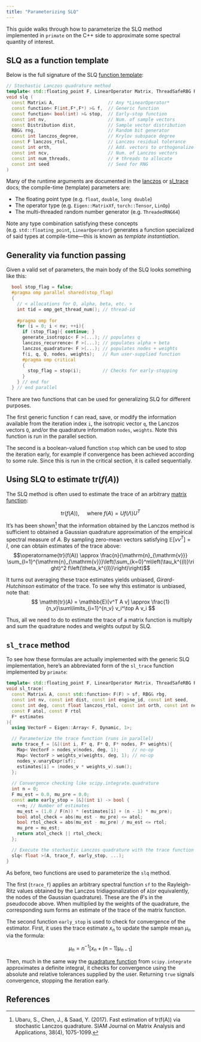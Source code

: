 ```yaml
---
title: "Parameterizing SLQ"
---
```


This guide walks through how to parameterize the SLQ method implemented in `primate` on the C++ side to approximate some spectral quantity of interest.  

## SLQ as a function template 

Below is the full signature of the SLQ [function template](https://en.cppreference.com/w/cpp/language/function_template):

```cpp
// Stochastic Lanczos quadrature method
template< std::floating_point F, LinearOperator Matrix, ThreadSafeRBG RBG >
void slq (
  const Matrix& A,                    // Any *LinearOperator*
  const function< F(int,F*,F*) >& f,  // Generic function
  const function< bool(int) >& stop,  // Early-stop function
  const int nv,                       // Num. of sample vectors
  const Distribution dist,            // Sample vector distribution
  RBG& rng,                           // Random bit generator
  const int lanczos_degree,           // Krylov subspace degree
  const F lanczos_rtol,               // Lanczos residual tolerance
  const int orth,                     // Add. vectors to orthogonalize
  const int ncv,                      // Num. of Lanczos vectors
  const int num_threads,              // # threads to allocate 
  const int seed                      // Seed for RNG 
)
```
Many of the runtime arguments are documented in the [lanczos](reference/diagonalize.lanczos.qmd) or [sl_trace](reference/primate.trace.sl_trace.qmd) docs; the compile-time (template) parameters are: 

- The floating point type (e.g. `float`, `double`, `long double`)
- The operator type (e.g. `Eigen::MatrixXf`, `torch::Tensor`, `LinOp`)
- The multi-threaded random number generator (e.g. `ThreadedRNG64`)

Note any type combination satisfying these concepts (e.g. `std::floating_point`, `LinearOperator`) generates a function specialized of said types at compile-time---this is known as _template instantiation_. 

## Generality via function passing

Given a valid set of parameters, the main body of the SLQ looks something like this: 

```cpp
  bool stop_flag = false;
  #pragma omp parallel shared(stop_flag)
  {
    // < allocations for Q, alpha, beta, etc. > 
    int tid = omp_get_thread_num(); // thread-id 
    
    #pragma omp for
    for (i = 0; i < nv; ++i){
      if (stop_flag){ continue; }
      generate_isotropic< F >(...); // populates q
      lanczos_recurrence< F >(...); // populates alpha + beta
      lanczos_quadrature< F >(...); // populates nodes + weights
      f(i, q, Q, nodes, weights);   // Run user-supplied function 
      #pragma omp critical
      {
        stop_flag = stop(i);        // Checks for early-stopping
      }
    } // end for
  } // end parallel 
```
There are two functions that can be used for generalizing SLQ for different purposes. 

The first generic function `f` can read, save, or modify the information available from the iteration index `i`, the isotropic vector `q`, the Lanczos vectors `Q`, and/or the quadrature information `nodes`, `weights`. Note this function is run in the parallel section. 

The second is a boolean-valued function `stop` which can be used to stop the iteration early, for example if convergence has been achieved according to some rule. Since this is run in the critical section, it is called sequentially.  

## Using SLQ to estimate $\mathrm{tr}(f(A))$

The SLQ method is often used to estimate the trace of an arbitrary [matrix function](): 

$$ \mathrm{tr}(f(A)), \quad \text{ where } f(A) = U f(\Lambda) U^T $$

It's has been shown[^1] that the information obtained by the Lanczos method is sufficient to obtained a Gaussian quadrature approximation of the empirical spectral measure of $A$. By sampling zero-mean vectors satisfying $\mathbb{E}[v v^T] = I$, one can obtain estimates of the trace above: 
$$\operatorname{tr}(f(A)) \approx \frac{n}{\mathrm{n}_{\mathrm{v}}} \sum_{l=1}^{\mathrm{n}_{\mathrm{v}}}\left(\sum_{k=0}^m\left(\tau_k^{(l)}\right)^2 f\left(\theta_k^{(l)}\right)\right)$$

It turns out averaging these trace estimates yields unbiased, _Girard-Hutchinson_ estimator of the trace. To see why this estimator is unbiased, note that: 
$$ \mathtt{tr}(A) = \mathbb{E}[v^T A v] \approx \frac{1}{n_v}\sum\limits_{i=1}^{n_v} v_i^\top A v_i $$

Thus, all we need to do to estimate the trace of a matrix function is multiply and sum the quadrature nodes and weights output by SLQ. 

## `sl_trace` method

To see how these formulas are actually implemented with the generic SLQ implementation, here's an abbreviated form of the `sl_trace` function implemented by `primate`:  

```cpp
template< std::floating_point F, LinearOperator Matrix, ThreadSafeRBG RBG >
void sl_trace(
  const Matrix& A, const std::function< F(F) > sf, RBG& rbg, 
  const int nv, const int dist, const int engine_id, const int seed,
  const int deg, const float lanczos_rtol, const int orth, const int ncv,
  const F atol, const F rtol
  F* estimates
){  
  using VectorF = Eigen::Array< F, Dynamic, 1>;

  // Parameterize the trace function (runs in parallel)
  auto trace_f = [&](int i, F* q, F* Q, F* nodes, F* weights){
    Map< VectorF > nodes_v(nodes, deg, 1);     // no-op
    Map< VectorF > weights_v(weights, deg, 1); // no-op
    nodes_v.unaryExpr(sf);
    estimates[i] = (nodes_v * weights_v).sum();
  };
  
  // Convergence checking like scipy.integrate.quadrature
  int n = 0;
  F mu_est = 0.0, mu_pre = 0.0;
  const auto early_stop = [&](int i) -> bool {
    ++n; // Number of estimates
    mu_est = (1.0 / F(n)) * (estimates[i] + (n - 1) * mu_pre); 
    bool atol_check = abs(mu_est - mu_pre) <= atol;
    bool rtol_check = abs(mu_est - mu_pre) / mu_est <= rtol; 
    mu_pre = mu_est; 
    return atol_check || rtol_check;
  };

  // Execute the stochastic Lanczos quadrature with the trace function 
  slq< float >(A, trace_f, early_stop, ...);
}
```

As before, two functions are used to parameterize the `slq` method. 

The first (`trace_f`) applies an arbitrary spectral function `sf` to the Rayleigh-Ritz values obtained by the Lanczos tridiagonalization of `A`(or equivalently, the nodes of the Gaussian quadrature). These are the $\theta$'s in the pseudocode above. When multiplied by the weights of the quadrature, the corresponding sum forms an estimate of the trace of the matrix function. 

The second function `early_stop` is used to check for convergence of the estimator. First, it uses the trace estimate $x_n$ to update the sample mean $\mu_n$ via the formula: 

$$ \mu_n = n^{-1} [x_n + (n - 1)\mu_{n-1}] $$

Then, much in the same way the [quadrature function](https://docs.scipy.org/doc/scipy/reference/generated/scipy.integrate.quadrature.html) from `scipy.integrate` approximates a definite integral, it checks for convergence using the absolute and relative tolerances supplied by the user. Returning `true` signals convergence, stopping the iteration early. 

## References 

[^1]: Ubaru, S., Chen, J., & Saad, Y. (2017). Fast estimation of tr(f(A)) via stochastic Lanczos quadrature. SIAM Journal on Matrix Analysis and Applications, 38(4), 1075-1099.